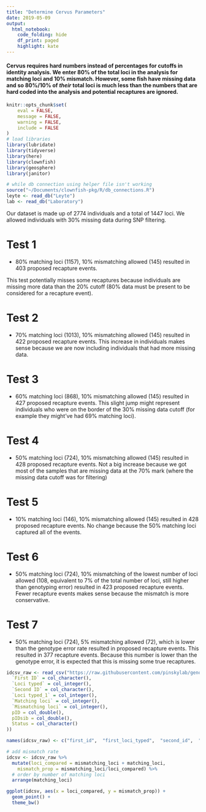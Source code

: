 ```yaml
---
title: "Determine Cervus Parameters"
date: 2019-05-09
output:
  html_notebook:
    code_folding: hide
    df_print: paged
    highlight: kate
---
```

#### Cervus requires hard numbers instead of percentages for cutoffs in identity analysis.  We enter 80% of the total loci in the analysis for matching loci and 10% mismatch. However, some fish have missing data and so 80%/10% of *their* total loci is much less than the numbers that are hard coded into the analysis and potential recaptures are ignored.  


```r
knitr::opts_chunk$set(
	eval = FALSE,
	message = FALSE,
	warning = FALSE,
	include = FALSE
)
# load libraries
library(lubridate)
library(tidyverse)
library(here)
library(clownfish)
library(geosphere)
library(janitor)

# while db connection using helper file isn't working 
source("~/Documents/clownfish-pkg/R/db_connections.R")
leyte <- read_db("Leyte")
lab <- read_db("Laboratory")
```

Our dataset is made up of 2774 individuals and a total of 1447 loci.  We allowed individuals with 30% missing data during SNP filtering.

# Test 1 
- 80% matching loci (1157), 10% mismatching allowed (145) resulted in 403 proposed recapture events.

This test potentially misses some recaptures because individuals are missing more data than the 20% cutoff (80% data must be present to be considered for a recapture event).


# Test 2 
- 70% matching loci (1013), 10% mismatching allowed (145) resulted in 422 proposed recapture events.  This increase in individuals makes sense because we are now including individuals that had more missing data.


# Test 3 
- 60% matching loci (868), 10% mismatching allowed (145) resulted in 427 proposed recapture events. This slight jump might represent individuals who were on the border of the 30% missing data cutoff (for example they might've had 69% matching loci).


# Test 4 
- 50% matching loci (724), 10% mismatching allowed (145) resulted in 428 proposed recapture events. Not a big increase because we got most of the samples that are missing data at the 70% mark (where the missing data cutoff was for filtering)

# Test 5
- 10% matching loci (146), 10% mismatching allowed (145) resulted in 428 proposed recapture events. No change because the 50% matching loci captured all of the events.

# Test 6
- 50% matching loci (724), 10% mismatching of the lowest number of loci allowed (108, equivalent to 7% of the total number of loci, still higher than genotyping error) resulted in 423 proposed recapture events. Fewer recapture events makes sense because the mismatch is more conservative.

# Test 7
- 50% matching loci (724), 5% mismatching allowed (72), which is lower than the genotype error rate resulted in  proposed recapture events. This resulted in 377 recapture events.  Because this number is lower than the genotype error, it is expected that this is missing some true recaptures.

```r
idcsv_raw <- read_csv("https://raw.githubusercontent.com/pinskylab/genomics/master/data/seq03-33_identity/33-03_seq_identity_ID.csv", col_types = cols(
  `First ID` = col_character(),
  `Loci typed` = col_integer(),
  `Second ID` = col_character(),
  `Loci typed_1` = col_integer(),
  `Matching loci` = col_integer(),
  `Mismatching loci` = col_integer(),
  pID = col_double(),
  pIDsib = col_double(),
  Status = col_character()
)) 

names(idcsv_raw) <- c("first_id",  "first_loci_typed",  "second_id",  "second_loci_typed",  "matching_loci",  "mismatching_loci",  "p_id",  "p_id_sib",  "status")

# add mismatch rate
idcsv <- idcsv_raw %>%
  mutate(loci_compared = mismatching_loci + matching_loci,
    mismatch_prop = mismatching_loci/loci_compared) %>% 
  # order by number of matching loci
  arrange(matching_loci) 

ggplot(idcsv, aes(x = loci_compared, y = mismatch_prop)) +
  geom_point() +
  theme_bw()
```
